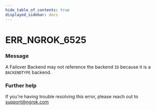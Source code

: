 ```yaml
---
hide_table_of_contents: true
displayed_sidebar: docs
---
```



# ERR_NGROK_6525

### Message
A Failover Backend may not reference the backend `ID` because it is a `BACKENDTYPE` backend.

<ErrorDetails error='err_ngrok_6525' />


### Further help
If you're having trouble resolving this error, please reach out to [support@ngrok.com](mailto:support@ngrok.com?subject=Help%20with%20ERR_NGROK_6525)

